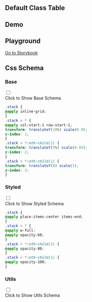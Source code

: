 
## Default Class Table

<CssTable name="stack" />

## Demo

<Demo></Demo>

## Playground

[Go to Storybook](https://story.ui.icebreaker.top/?path=/docs/layout-stack--docs)

## Css Schema


### Base

<div className="collapse">
<input type="checkbox" /> 
<div class="collapse-title px-0">
<span class="btn">Click to Show Base Schema</span>
</div>
<div class="collapse-content"> 

```css
.stack {
@apply inline-grid;
}
.stack > * {
@apply col-start-1 row-start-1;
transform: translateY(10%) scale(0.9);
z-index: 1;
}
.stack > *:nth-child(2) {
transform: translateY(5%) scale(0.95);
z-index: 2;
}
.stack > *:nth-child(1) {
transform: translateY(0) scale(1);
z-index: 3;
}
```

</div>
</div>

  

### Styled

<div className="collapse">
<input type="checkbox" /> 
<div class="collapse-title px-0">
<span class="btn">Click to Show Styled Schema</span>
</div>
<div class="collapse-content"> 

```css
.stack {
@apply place-items-center items-end;
}
.stack > * {
@apply w-full;
@apply opacity-60;
}
.stack > *:nth-child(2) {
@apply opacity-80;
}
.stack > *:nth-child(1) {
@apply opacity-100;
}
```

</div>
</div>

  

### Utils

<div className="collapse">
<input type="checkbox" /> 
<div class="collapse-title px-0">
<span class="btn">Click to Show Utils Schema</span>
</div>
<div class="collapse-content"> 

```css

```

</div>
</div>